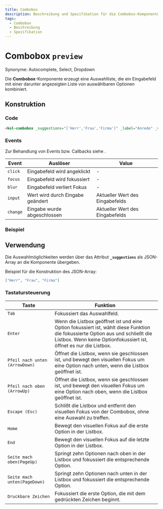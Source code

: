 ```yaml
---
title: Combobox
description: Beschreibung und Spezifikation für die Combobox-Komponente.
tags:
  - Combobox
  - Beschreibung
  - Spezifikation
---
```



# Combobox `preview`

Synonyme: Autocomplete, Select, Dropdown

Die **Combobox**-Komponente erzeugt eine Auswahlliste, die ein Eingabefeld mit einer darunter angezeigten Liste von auswählbaren Optionen kombiniert.

## Konstruktion

### Code

```html
<kol-combobox _suggestions="['Herr','Frau','Firma']" _label="Anrede" _value="Herr"></kol-combobox>
```

### Events

Zur Behandlung von Events bzw. Callbacks siehe <kol-link _label="Events" _href="../concepts/events" />.

| Event    | Auslöser                         | Value                           |
|----------|----------------------------------|---------------------------------|
| `click`  | Eingabefeld wird angeklickt      | -                               |
| `focus`  | Eingabefeld wird fokussiert      | -                               |
| `blur`   | Eingabefeld verliert Fokus       | -                               |
| `input`  | Wert wird durch Eingabe geändert | Aktueller Wert des Eingabefelds |
| `change` | Eingabe wurde abgeschlossen      | Aktueller Wert des Eingabefelds |

### Beispiel

<kol-combobox  _suggestions="['Herr','Frau','Firma']" _label="Anrede" _value="Herr"></kol-combobox>

## Verwendung

Die Auswahlmöglichkeiten werden über das Attribut **`_suggestions`** als JSON-Array an die Komponente übergeben.

Beispiel für die Konstruktion des JSON-Array:

```json
["Herr", "Frau", "Firma"]
```

<!--### Best practices-->

<!-- ## Barrierefreiheit -->

### Tastatursteuerung

| Taste                          | Funktion                                                                                                                                                                                            |
| ------------------------------ | --------------------------------------------------------------------------------------------------------------------------------------------------------------------------------------------------- |
| `Tab`                          | Fokussiert das Auswahlfeld.                                                                                                                                                                         |
| `Enter`                        | Wenn die Listbox geöffnet ist und eine Option fokussiert ist, wählt diese Funktion die fokussierte Option aus und schließt die Listbox. Wenn keine Optionfokussiert ist, öffnet es nur die Listbox. |
| `Pfeil nach unten (ArrowDown)` | Öffnet die Listbox, wenn sie geschlossen ist, und bewegt den visuellen Fokus um eine Option nach unten, wenn die Listbox geöffnet ist.                                                              |
| `Pfeil nach oben (ArrowUp)`    | Öffnet die Listbox, wenn sie geschlossen ist, und bewegt den visuellen Fokus um eine Option nach oben, wenn die Listbox geöffnet ist.                                                               |
| `Escape (Esc)`                 | Schlißt die Listbox und entfernt den visuellen Fokus von der Combobox, ohne eine Auswahl zu treffen.                                                                                                |
| `Home`                         | Bewegt den visuellen Fokus auf die erste Option in der Listbox.                                                                                                                                     |
| `End`                          | Bewegt den visuellen Fokus auf die letzte Option in der Listbox.                                                                                                                                    |
| `Seite mach oben(PageUp)`      | Springt zehn Optionen nach oben in der Listbox und fokussiert die entsprechende Option.                                                                                                             |
| `Seite mach unten(PageDown)`   | Springt zehn Optionen nach unten in der Listbox und fokussiert die entsprechende Option.                                                                                                            |
| `Druckbare Zeichen`            | Fokussiert die erste Option, die mit dem gedrückten Zeichen beginnt.                                                                                                                                |

<Readme />

<ExampleLink component="combobox" />
